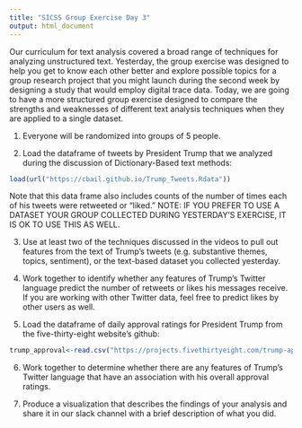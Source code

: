 ```yaml
---
title: "SICSS Group Exercise Day 3"
output: html_document
---
```


Our curriculum for text analysis covered a broad range of techniques for analyzing unstructured text. Yesterday, the group exercise was designed to help you get to know each other better and explore possible topics for a group research project that you might launch during the second week by designing a study that would employ digital trace data. Today, we are going to have a more structured group exercise designed to compare the strengths and weaknesses of different text analysis techniques when they are applied to a single dataset.

1) Everyone will be randomized into groups of 5 people.

2) Load the dataframe of tweets by President Trump that we analyzed during the discussion of Dictionary-Based text methods:

```r
load(url("https://cbail.github.io/Trump_Tweets.Rdata"))
```

Note that this data frame also includes counts of the number of times each of his tweets were retweeted or "liked." NOTE: IF YOU PREFER TO USE A DATASET YOUR GROUP COLLECTED DURING YESTERDAY'S EXERCISE, IT IS OK TO USE THIS AS WELL.

3) Use at least two of the techniques discussed in the videos to pull out features from the text of Trump's tweets (e.g. substantive themes, topics, sentiment), or the text-based dataset you collected yesterday.

4) Work together to identify whether any features of Trump's Twitter language predict the number of retweets or likes his messages receive. If you are working with other Twitter data, feel free to predict likes by other users as well.

5) Load the dataframe of daily approval ratings for President Trump from the five-thirty-eight website's github:

```r
trump_approval<-read.csv("https://projects.fivethirtyeight.com/trump-approval-data/approval_topline.csv")
```

6) Work together to determine whether there are any features of Trump's Twitter language that have an association with his overall approval ratings.

7) Produce a visualization that describes the findings of your analysis and share it in our slack channel with a brief description of what you did.













